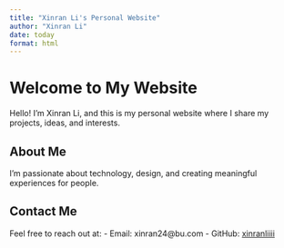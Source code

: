 ```yaml
---
title: "Xinran Li's Personal Website"
author: "Xinran Li"
date: today
format: html
---
```


# Welcome to My Website

Hello! I'm Xinran Li, and this is my personal website where I share my projects, ideas, and interests.

## About Me
I’m passionate about technology, design, and creating meaningful experiences for people.

## Contact Me
Feel free to reach out at:
- Email: xinran24@bu.com
- GitHub: [xinranliiii](https://github.com/xinranliiii)